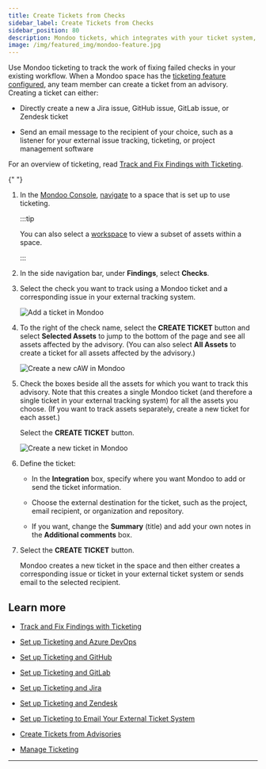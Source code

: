 ```yaml
---
title: Create Tickets from Checks
sidebar_label: Create Tickets from Checks
sidebar_position: 80
description: Mondoo tickets, which integrates with your ticket system, allow you to track remediation of important security findings. Create a ticket from a check to track work on that check within your existing workflow.
image: /img/featured_img/mondoo-feature.jpg
---
```


Use Mondoo ticketing to track the work of fixing failed checks in your existing workflow. When a Mondoo space has the [ticketing feature configured](/platform/ticketing/overview/), any team member can create a ticket from an advisory. Creating a ticket can either:

- Directly create a new a Jira issue, GitHub issue, GitLab issue, or Zendesk ticket

- Send an email message to the recipient of your choice, such as a listener for your external issue tracking, ticketing, or project management software

For an overview of ticketing, read [Track and Fix Findings with Ticketing](/platform/ticketing/overview/).


<Partial />{" "}

1. In the [Mondoo Console](https://console.mondoo.com), [navigate](/platform/start/navigate) to a space that is set up to use ticketing.

   :::tip

   You can also select a [workspace](/platform/start/organize/workspaces/) to view a subset of assets within a space.

   :::

2. In the side navigation bar, under **Findings**, select **Checks**.

3. Select the check you want to track using a Mondoo ticket and a corresponding issue in your external tracking system.

   ![Add a ticket in Mondoo](/img/platform/ticketing/check-ticket.png)

4. To the right of the check name, select the **CREATE TICKET** button and select **Selected Assets** to jump to the bottom of the page and see all assets affected by the advisory. (You can also select **All Assets** to create a ticket for all assets affected by the advisory.)

   ![Create a new cAW in Mondoo](/img/platform/ticketing/affected-assets.png)

5. Check the boxes beside all the assets for which you want to track this advisory. Note that this creates a single Mondoo ticket (and therefore a single ticket in your external tracking system) for all the assets you choose. (If you want to track assets separately, create a new ticket for each asset.)

   Select the **CREATE TICKET** button.

   ![Create a new ticket in Mondoo](/img/platform/ticketing/new-ticket-check.png)

6. Define the ticket:

   - In the **Integration** box, specify where you want Mondoo to add or send the ticket information.

   - Choose the external destination for the ticket, such as the project, email recipient, or organization and repository.

   - If you want, change the **Summary** (title) and add your own notes in the **Additional comments** box.

7. Select the **CREATE TICKET** button.

   Mondoo creates a new ticket in the space and then either creates a corresponding issue or ticket in your external ticket system or sends email to the selected recipient.

## Learn more

- [Track and Fix Findings with Ticketing](/platform/ticketing/overview/)

- [Set up Ticketing and Azure DevOps](/platform/ticketing/setup-azuredevops/)

- [Set up Ticketing and GitHub](/platform/ticketing/setup-github/)

- [Set up Ticketing and GitLab](/platform/ticketing/setup-gitlab/)

- [Set up Ticketing and Jira](/platform/ticketing/setup/)

- [Set up Ticketing and Zendesk](/platform/ticketing/setup-zendesk/)

- [Set up Ticketing to Email Your External Ticket System](/platform/ticketing/setup-email)

- [Create Tickets from Advisories](/platform/ticketing/advisories/)

- [Manage Ticketing](/platform/ticketing/manage/)

---
